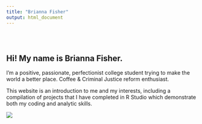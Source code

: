 ```yaml
---
title: "Brianna Fisher"
output: html_document
---
```


<style type="text/css">
.title {
  display: none;
}

#getting-started img {
  margin-right: 10px;
}

</style>

<div class="row" style="padding-top: 30px;">
<div class="col-sm-6">

# **Hi! My name is Brianna Fisher.**

I’m a positive, passionate, perfectionist college student trying to make the world a better place. Coffee & Criminal Justice reform enthusiast.

This website is an introduction to me and my interests, including a compilation of projects that I have completed in R Studio which demonstrate both my coding and analytic skills. 


</div>
<div class="col-sm-6">



<a href = "https://crumplab.github.io">
![](images/websitepic.jpeg)
</a>
</div>
